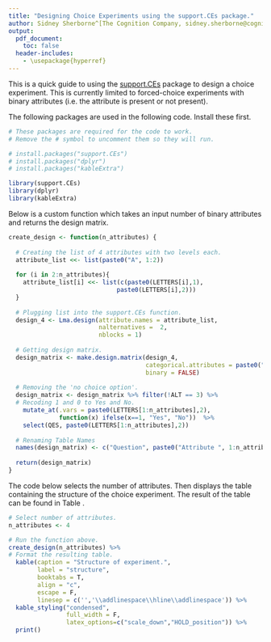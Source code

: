 ---
title: "Designing Choice Experiments using the support.CEs package."
author: Sidney Sherborne^[The Cognition Company, sidney.sherborne@cognitioncompany.com]
output:
  pdf_document:
    toc: false
  header-includes:
    - \usepackage{hyperref}
---

This is a quick guide to using the [support.CEs]() package to design a choice experiment. This is currently limited to forced-choice experiments with binary attributes (i.e.\ the attribute is present or not present).

The following packages are used in the following code. Install these first.

```{r, echo = TRUE, message = FALSE}
# These packages are required for the code to work. 
# Remove the # symbol to uncomment them so they will run.

# install.packages("support.CEs")
# install.packages("dplyr")
# install.packages("kableExtra")

library(support.CEs)
library(dplyr)
library(kableExtra)
```

Below is a custom function which takes an input number of binary attributes and returns the design matrix.

```{r, echo = TRUE, message = FALSE}
create_design <- function(n_attributes) {
  
  # Creating the list of 4 attributes with two levels each.
  attribute_list <<- list(paste0("A", 1:2))
  
  for (i in 2:n_attributes){
    attribute_list[i] <<- list(c(paste0(LETTERS[i],1), 
                              paste0(LETTERS[i],2)))
  }
  
  # Plugging list into the support.CEs function.
  design_4 <- Lma.design(attribute.names = attribute_list, 
                         nalternatives =  2, 
                         nblocks = 1)
  
  # Getting design matrix.
  design_matrix <- make.design.matrix(design_4, 
                                      categorical.attributes = paste0("X",1:n_attributes), 
                                      binary = FALSE)
  
  # Removing the 'no choice option'.
  design_matrix <- design_matrix %>% filter(!ALT == 3) %>%
  # Recoding 1 and 0 to Yes and No.
    mutate_at(.vars = paste0(LETTERS[1:n_attributes],2),
              function(x) ifelse(x==1, "Yes", "No"))  %>% 
    select(QES, paste0(LETTERS[1:n_attributes],2))
  
  # Renaming Table Names
  names(design_matrix) <- c("Question", paste0("Attribute ", 1:n_attributes))
  
  return(design_matrix)
}

```

The code below selects the number of attributes. Then displays the table containing the structure of the choice experiment. The result of the table can be found in Table \ref{tab:structure}.

```{r, echo = TRUE, message=FALSE, warning=FALSE, results='asis'}
# Select number of attributes.
n_attributes <- 4

# Run the function above.
create_design(n_attributes) %>% 
# Format the resulting table.
  kable(caption = "Structure of experiment.", 
        label = "structure", 
        booktabs = T, 
        align = "c", 
        escape = F, 
        linesep = c('','\\addlinespace\\hline\\addlinespace')) %>% 
  kable_styling("condensed", 
                full_width = F, 
                latex_options=c("scale_down","HOLD_position")) %>% 
  print()
```